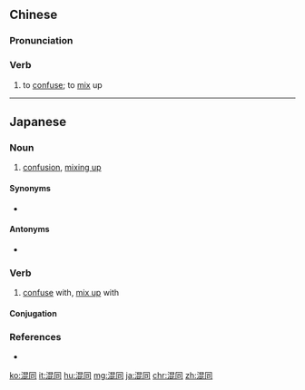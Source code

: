 ==Chinese==
{{zh-forms}}

===Pronunciation===
{{zh-pron
|m=hùntóng
|c=wan6 tung4
|cat=v
}}

===Verb===
{{zh-verb}}

# to [[confuse]]; to [[mix]] up

----

==Japanese==
{{ja-kanjitab|こん|どう|yomi=on}}

===Noun===
{{ja-noun|こんどう}}

# [[confusion]], [[mixing up]]

====Synonyms====
* {{l|ja|ごちゃ混ぜ}}

====Antonyms====
* {{l|ja|区別}}

===Verb===
{{ja-verb-suru|こんどう}}

# [[confuse]] with, [[mix up]] with

====Conjugation====
{{ja-suru|こんどう}}

===References===
* {{R:Shogakukan}}

[[ko:混同]]
[[it:混同]]
[[hu:混同]]
[[mg:混同]]
[[ja:混同]]
[[chr:混同]]
[[zh:混同]]